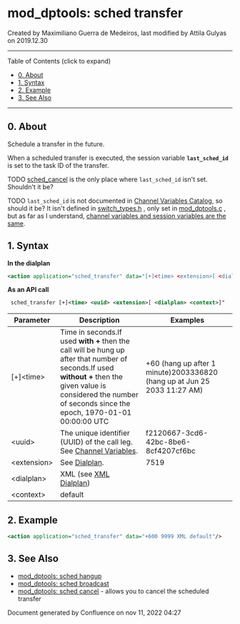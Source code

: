 
# mod_dptools: sched transfer 

 Created by  Maximiliano Guerra de Medeiros, last modified by  Attila Gulyas on 2019.12.30

---

Table of Contents (click to expand)

* [0\. About](#-freeswitch--mod_dptools-sched-transfer-)
* [1\. Syntax](#1-syntax)
* [2\. Example](#2-example)
* [3\. See Also](#3-see-also)

---

## 0\. About

Schedule a transfer in the future.

When a scheduled transfer is executed, the session variable **`last_sched_id`** is set to the task ID of the transfer.

TODO [sched\_cancel](./6587049.mdx#0-about) is the only place where `last_sched_id` isn't set. Shouldn't it be?

TODO `last_sched_id` is not documented in [Channel Variables Catalog](../../../Channel-Variables-Catalog/index.mdx#comments), so should it be? It isn't defined in [switch\_types.h](https://github.com/signalwire/freeswitch/blob/master/src/include/switch%5Ftypes.h) , only set in [mod\_dptools.c](https://github.com/signalwire/freeswitch/blob/master/src/mod/applications/mod%5Fdptools/mod%5Fdptools.c) , but as far as I understand, [channel variables and session variables are the same](../../Community/Contributing-Code/Creating-New-Modules/9634354.mdx#0-about).

## 1\. Syntax

**In the dialplan**

```xml
<action application="sched_transfer" data="[+]<time> <extension>[ <dialplan> <context>]" />
```

**As an API call**

```xml
 sched_transfer [+]<time> <uuid> <extension>[ <dialplan> <context>]"
```

  
| Parameter   | Description                                                                                                                                                                                                           | Examples                                                                 |
| ----------- | --------------------------------------------------------------------------------------------------------------------------------------------------------------------------------------------------------------------- | ------------------------------------------------------------------------ |
| \[+\]&lt;time> | Time in seconds.If used **with +** then the call will be hung up after that number of seconds.If used **without +** then the given value is considered the number of seconds since the epoch, 1970-01-01 00:00:00 UTC | +60 (hang up after 1 minute)2003336820 (hang up at Jun 25 2033 11:27 AM) |
| &lt;uuid>      | The unique identifier (UUID) of the call leg. See [Channel Variables](../../Dialplan/Channel-Variables_16352493.mdx#about).                                                                                                             | f2120667-3cd6-42bc-8be6-8cf4207cf6bc                                     |
| &lt;extension> | See [Dialplan](../../Dialplan/index.mdx#0-about).                                                                                                                                                                              | 7519                                                                     |
| &lt;dialplan>  | XML (see [XML Dialplan](../../Dialplan/XML-Dialplan/index.mdx#why))                                                                                                                                                                 |                                                                          |
| &lt;context>   | default                                                                                                                                                                                                               |                                                                          |

## 2\. Example

```xml
<action application="sched_transfer" data="+600 9999 XML default"/>
```

## 3\. See Also

* [mod\_dptools: sched hangup](./6587061.mdx#0-about)
* [mod\_dptools: sched broadcast](./6587042.mdx#0-about)
* [mod\_dptools: sched cancel](./6587049.mdx#0-about) \- allows you to cancel the scheduled transfer

  
Document generated by Confluence on nov 11, 2022 04:27
